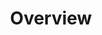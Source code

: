 ---
title: Overview
description: This page is a work-in-progress.
sidebar:
    order: 1
    badge: "TODO"
---